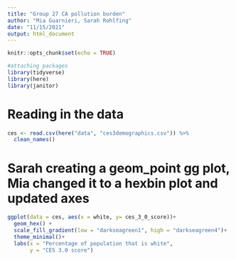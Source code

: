 ```yaml
---
title: "Group 27 CA pollution burden"
author: "Mia Guarnieri, Sarah Rohlfing"
date: "11/15/2021"
output: html_document
---
```


```r
knitr::opts_chunk$set(echo = TRUE)

#attaching packages
library(tidyverse)
library(here)
library(janitor)
```

# Reading in the data

```r
ces <- read.csv(here("data", "ces3demographics.csv")) %>% 
  clean_names()
```

# Sarah creating a geom_point gg plot, Mia changed it to a hexbin plot and updated axes
```r
ggplot(data = ces, aes(x = white, y= ces_3_0_score))+
  geom_hex() +
  scale_fill_gradient(low = "darkseagreen1", high = "darkseagreen4")+
  theme_minimal()+
  labs(x = "Percentage of population that is white",
       y = "CES 3.0 score")
```

